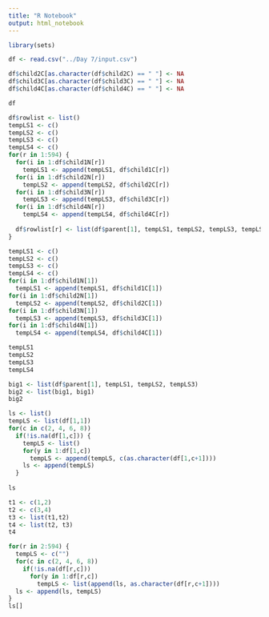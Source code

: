 ```yaml
---
title: "R Notebook"
output: html_notebook
---
```


```r
library(sets)

df <- read.csv("../Day 7/input.csv")

df$child2C[as.character(df$child2C) == " "] <- NA
df$child3C[as.character(df$child3C) == " "] <- NA
df$child4C[as.character(df$child4C) == " "] <- NA

df
```
```r
df$rowlist <- list()
tempLS1 <- c()
tempLS2 <- c()
tempLS3 <- c()
tempLS4 <- c()
for(r in 1:594) {
  for(i in 1:df$child1N[r])
    tempLS1 <- append(tempLS1, df$child1C[r])
  for(i in 1:df$child2N[r])
    tempLS2 <- append(tempLS2, df$child2C[r])
  for(i in 1:df$child3N[r])
    tempLS3 <- append(tempLS3, df$child3C[r])
  for(i in 1:df$child4N[r])
    tempLS4 <- append(tempLS4, df$child4C[r])
  
  df$rowlist[r] <- list(df$parent[1], tempLS1, tempLS2, tempLS3, tempLS4)
}
```


```r
tempLS1 <- c()
tempLS2 <- c()
tempLS3 <- c()
tempLS4 <- c()
for(i in 1:df$child1N[1])
  tempLS1 <- append(tempLS1, df$child1C[1])
for(i in 1:df$child2N[1])
  tempLS2 <- append(tempLS2, df$child2C[1])
for(i in 1:df$child3N[1])
  tempLS3 <- append(tempLS3, df$child3C[1])
for(i in 1:df$child4N[1])
  tempLS4 <- append(tempLS4, df$child4C[1])

tempLS1
tempLS2
tempLS3
tempLS4

big1 <- list(df$parent[1], tempLS1, tempLS2, tempLS3)
big2 <- list(big1, big1)
big2
```

```r
ls <- list()
tempLS <- list(df[1,1])
for(c in c(2, 4, 6, 8))
  if(!is.na(df[1,c])) {
    tempLS <- list()
    for(y in 1:df[1,c])
      tempLS <- append(tempLS, c(as.character(df[1,c+1])))
    ls <- append(tempLS)
  }
  
ls

t1 <- c(1,2)
t2 <- c(3,4)
t3 <- list(t1,t2)
t4 <- list(t2, t3)
t4
```

```r
for(r in 2:594) {
  tempLS <- c("")
  for(c in c(2, 4, 6, 8))
    if(!is.na(df[r,c]))
      for(y in 1:df[r,c])
        tempLS <- list(append(ls, as.character(df[r,c+1])))
  ls <- append(ls, tempLS)
}
ls[]
```

